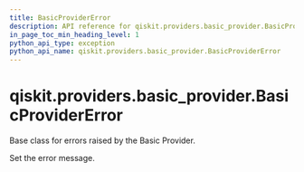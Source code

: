 ```yaml
---
title: BasicProviderError
description: API reference for qiskit.providers.basic_provider.BasicProviderError
in_page_toc_min_heading_level: 1
python_api_type: exception
python_api_name: qiskit.providers.basic_provider.BasicProviderError
---
```


<span id="qiskit-providers-basic-provider-basicprovidererror" />

# qiskit.providers.basic\_provider.BasicProviderError

<Class id="qiskit.providers.basic_provider.BasicProviderError" isDedicatedPage={true} github="https://github.com/qiskit/qiskit/tree/stable/0.46/qiskit/providers/basic_provider/exceptions.py" signature="qiskit.providers.basic_provider.BasicProviderError(*message)">
  Base class for errors raised by the Basic Provider.

  Set the error message.
</Class>

